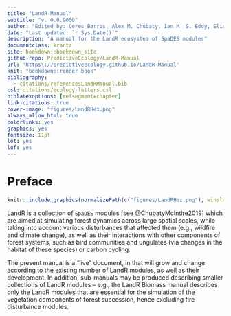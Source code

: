 ```yaml
---
title: "LandR Manual"
subtitle: "v. 0.0.9000"
author: "Edited by: Ceres Barros, Alex M. Chubaty, Ian M. S. Eddy, Eliot J. B. McIntire"
date: "Last updated: `r Sys.Date()`"
description: "A manual for the LandR ecosystem of SpaDES modules"
documentclass: krantz
site: bookdown::bookdown_site
github-repo: PredictiveEcology/LandR-Manual
url: 'https\://predictiveecology.github.io/LandR-Manual'
knit: "bookdown::render_book"
bibliography:
  - citations/referencesLandRManual.bib
csl: citations/ecology-letters.csl
biblatexoptions: [refsegment=chapter]
link-citations: true
cover-image: "figures/LandRHex.png"
always_allow_html: true
colorlinks: yes
graphics: yes
fontsize: 11pt
lot: yes
lof: yes
---
```


<!-- manual version TODO: link to date and commit of manual/project repo -->

# Preface

```r
knitr::include_graphics(normalizePath(c("figures/LandRHex.png"), winslash = "/"))
```

LandR is a collection of `SpaDES` modules [see @ChubatyMcIntire2019] which are aimed at simulating forest dynamics across large spatial scales, while taking into account various disturbances that affected them (e.g., wildfire and climate change), as well as their interactions with other components of forest systems, such as bird communities and ungulates (via changes in the habitat of these species) or carbon cycling.

The present manual is a "live" document, in that will grow and change according to the existing number of LandR modules, as well as their development. In addition, sub-manuals may be produced describing smaller collections of LandR modules -- e.g., the LandR Biomass manual describes only the LandR modules that are essential for the simulation of the vegetation components of forest succession, hence excluding fire disturbance modules.
